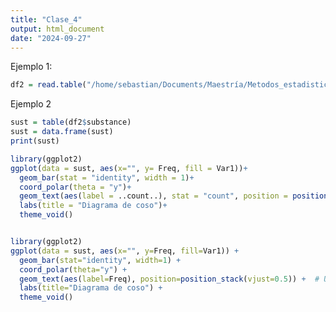 ```yaml
---
title: "Clase_4"
output: html_document
date: "2024-09-27"
---
```


Ejemplo 1:

```r

df2 = read.table("/home/sebastian/Documents/Maestría/Metodos_estadisticos_av/Datos/HIPOTESIS.txt", header = TRUE, sep = ",")


```


Ejemplo 2
```r
sust = table(df2$substance)
sust = data.frame(sust)
print(sust)

library(ggplot2)
ggplot(data = sust, aes(x="", y= Freq, fill = Var1))+
  geom_bar(stat = "identity", width = 1)+
  coord_polar(theta = "y")+
  geom_text(aes(label = ..count..), stat = "count", position = position_stack(vjust = 0.5))+
  labs(title = "Diagrama de coso")+
  theme_void()


library(ggplot2)
ggplot(data = sust, aes(x="", y=Freq, fill=Var1)) +
  geom_bar(stat="identity", width=1) +
  coord_polar(theta="y") +
  geom_text(aes(label=Freq), position=position_stack(vjust=0.5)) +  # Usar directamente Freq y ajustar vjust si es necesario
  labs(title="Diagrama de coso") +
  theme_void()


```

